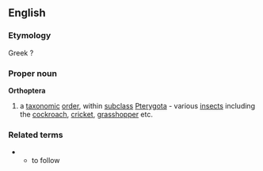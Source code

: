 ==English==
===Etymology===
Greek ?
===Proper noun===
{{wikipedia}}
'''Orthoptera'''
#a [[taxonomic]] [[order]], within [[subclass]] [[Pterygota]] - various [[insect]]s including the [[cockroach]], [[cricket]], [[grasshopper]] etc.
===Related terms===
{{wikispecies}}
** to follow